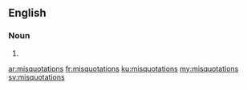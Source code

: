 ==English==

===Noun===
{{head|en}}

# {{plural of|misquotation}}

[[ar:misquotations]]
[[fr:misquotations]]
[[ku:misquotations]]
[[my:misquotations]]
[[sv:misquotations]]